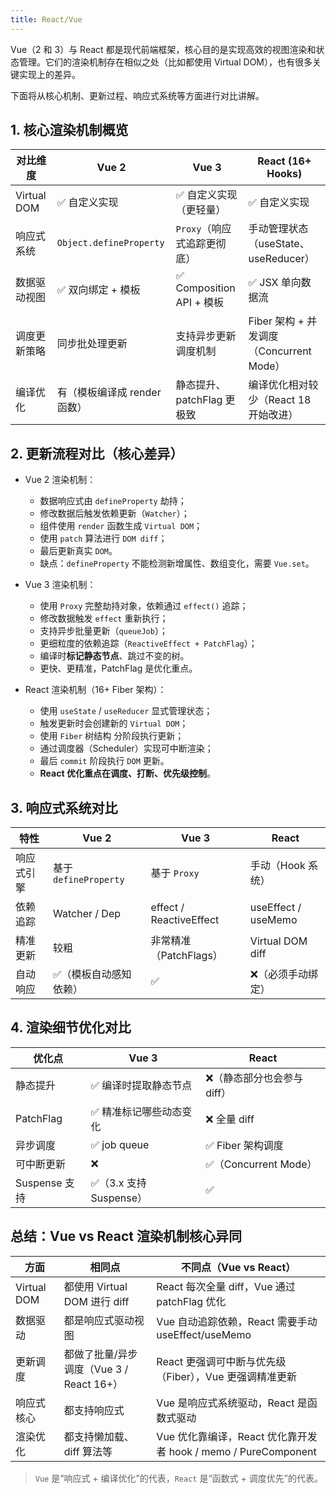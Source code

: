 ```yaml
---
title: React/Vue
---
```


Vue（2 和 3）与 React 都是现代前端框架，核心目的是实现高效的视图渲染和状态管理。它们的渲染机制存在相似之处（比如都使用 Virtual DOM），也有很多关键实现上的差异。

下面将从核心机制、更新过程、响应式系统等方面进行对比讲解。

## 1. 核心渲染机制概览

| 对比维度     | Vue 2                   | Vue 3                  | React (16+ Hooks)                |
| ----------- | ----------------------- | ---------------------- | -------------------------------- |
| Virtual DOM | ✅ 自定义实现           | ✅ 自定义实现（更轻量）          | ✅ 自定义实现                          |
| 响应式系统   | `Object.defineProperty` | `Proxy`（响应式追踪更彻底）      | 手动管理状态（useState、useReducer）      |
| 数据驱动视图 | ✅ 双向绑定 + 模板       | ✅ Composition API + 模板      | ✅ JSX 单向数据流                      |
| 调度更新策略 | 同步批处理更新            | 支持异步更新调度机制             | Fiber 架构 + 并发调度（Concurrent Mode） |
| 编译优化     | 有（模板编译成 render 函数）| 静态提升、patchFlag 更极致     | 编译优化相对较少（React 18 开始改进）          |



## 2. 更新流程对比（核心差异）

- Vue 2 渲染机制：

    - 数据响应式由 `defineProperty` 劫持；
    - 修改数据后触发依赖更新（`Watcher`）；
    - 组件使用 `render` 函数生成 `Virtual DOM`；
    - 使用 `patch` 算法进行 `DOM diff`；
    - 最后更新真实 `DOM`。
    - 缺点：`defineProperty` 不能检测新增属性、数组变化，需要 `Vue.set`。

- Vue 3 渲染机制：

    - 使用 `Proxy` 完整劫持对象，依赖通过 `effect()` 追踪；
    - 修改数据触发 `effect` 重新执行；
    - 支持异步批量更新（`queueJob`）；
    - 更细粒度的依赖追踪（`ReactiveEffect + PatchFlag`）；
    - 编译时**标记静态节点**、跳过不变的树。
    - 更快、更精准，PatchFlag 是优化重点。

- React 渲染机制（16+ Fiber 架构）：

    - 使用 `useState` / `useReducer` 显式管理状态；
    - 触发更新时会创建新的 `Virtual DOM`；
    - 使用 `Fiber` 树结构 分阶段执行更新；
    - 通过调度器（Scheduler）实现可中断渲染；
    - 最后 `commit` 阶段执行 `DOM` 更新。
    - **React 优化重点在调度、打断、优先级控制**。


## 3.  响应式系统对比

| 特性    | Vue 2               | Vue 3                   | React               |
| ----- | ------------------- | ------------------------------ | ------------------- |
| 响应式引擎 | 基于 `defineProperty` | 基于 `Proxy`              | 手动（Hook 系统）    |
| 依赖追踪  | Watcher / Dep          | effect / ReactiveEffect   | useEffect / useMemo |
| 精准更新  | 较粗                    | 非常精准（PatchFlags）     | Virtual DOM diff    |
| 自动响应  | ✅（模板自动感知依赖）         | ✅                 | ❌（必须手动绑定）   |


##  4. 渲染细节优化对比

| 优化点       | Vue 3              | React              |
| ----------- | ------------------ | ------------------ |
| 静态提升     | ✅ 编译时提取静态节点   | ❌（静态部分也会参与 diff）   |
| PatchFlag   | ✅ 精准标记哪些动态变化   | ❌ 全量 diff          |
| 异步调度     | ✅ job queue           | ✅ Fiber 架构调度       |
| 可中断更新    | ❌                    | ✅（Concurrent Mode） |
| Suspense 支持 | ✅（3.x 支持 Suspense） | ✅                  |


##  总结：Vue vs React 渲染机制核心异同


| 方面          | 相同点                           | 不同点（Vue vs React）                                  |
| ----------- | ----------------------------- | -------------------------------------------------- |
| Virtual DOM | 都使用 Virtual DOM 进行 diff       | React 每次全量 diff，Vue 通过 patchFlag 优化                |
| 数据驱动        | 都是响应式驱动视图                     | Vue 自动追踪依赖，React 需要手动 useEffect/useMemo            |
| 更新调度        | 都做了批量/异步调度（Vue 3 / React 16+） | React 更强调可中断与优先级（Fiber），Vue 更强调精准更新                |
| 响应式核心       | 都支持响应式                        | Vue 是响应式系统驱动，React 是函数式驱动                          |
| 渲染优化        | 都支持懒加载、diff 算法等               | Vue 优化靠编译，React 优化靠开发者 hook / memo / PureComponent |


> `Vue` 是“响应式 + 编译优化”的代表，`React` 是“函数式 + 调度优先”的代表。
